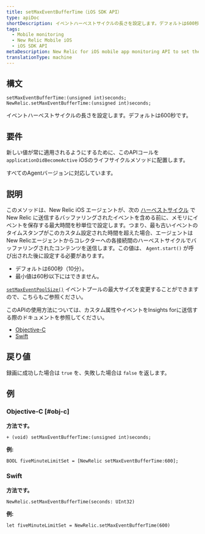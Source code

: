 ```yaml
---
title: setMaxEventBufferTime（iOS SDK API）
type: apiDoc
shortDescription: イベントハーベストサイクルの長さを設定します。デフォルトは600秒です。
tags:
  - Mobile monitoring
  - New Relic Mobile iOS
  - iOS SDK API
metaDescription: New Relic for iOS mobile app monitoring API to set the time (in seconds) that the agent will store events in memory.
translationType: machine
---
```


## 構文

```
setMaxEventBufferTime:(unsigned int)seconds;
NewRelic.setMaxEventBufferTime:(unsigned int)seconds;
```

イベントハーベストサイクルの長さを設定します。デフォルトは600秒です。

## 要件

新しい値が常に適用されるようにするために、このAPIコールを `applicationDidBecomeActive` iOSのライフサイクルメソッドに配置します。

すべてのAgentバージョンに対応しています。

## 説明

このメソッドは、New Relic iOS エージェントが、次の [ハーベストサイクル](/docs/accounts-partnerships/education/getting-started-new-relic/glossary#harvest-cycle) で New Relic に送信するバッファリングされたイベントを含める前に、メモリにイベントを保存する最大時間を秒単位で設定します。つまり、最も古いイベントのタイムスタンプがこのカスタム設定された時間を超えた場合、エージェントはNew Relicエージェントからコレクターへの各接続間のハーベストサイクルでバッファリングされたコンテンツを送信します。この値は、 `Agent.start()` が呼び出された後に設定する必要があります。

* デフォルトは600秒（10分）。
* 最小値は60秒以下にはできません。

[`setMaxEventPoolSize()`](/docs/mobile-monitoring/new-relic-mobile-ios/ios-sdk-api/setmaxeventpoolsize-ios-sdk-api) イベントプールの最大サイズを変更することができますので、こちらもご参照ください。

このAPIの使用方法については、カスタム属性やイベントをInsights forに送信する際のドキュメントを参照してください。

* [Objective-C](/docs/mobile-monitoring/new-relic-mobile-ios/install-configure/work-ios-sdk-api#objc-custom-att-events)
* [Swift](/docs/mobile-monitoring/new-relic-mobile-ios/install-configure/work-ios-sdk-api#swift-custom-att-events)

## 戻り値

録画に成功した場合は `true` を、失敗した場合は `false` を返します。

## 例

### Objective-C [#obj-c]

**方法です。**

```
+ (void) setMaxEventBufferTime:(unsigned int)seconds;
```

**例:**

```
BOOL fiveMinuteLimitSet = [NewRelic setMaxEventBufferTime:600];
```

### Swift

**方法です。**

```
NewRelic.setMaxEventBufferTime(seconds: UInt32)
```

**例:**

```
let fiveMinuteLimitSet = NewRelic.setMaxEventBufferTime(600)
```
